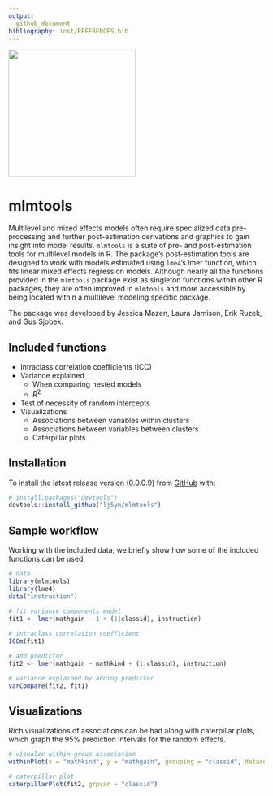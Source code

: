 ```yaml
---
output: 
  github_document
bibliography: inst/REFERENCES.bib
---
```



<img src="man/figures/hex.png" width = 250 />


# mlmtools

Multilevel and mixed effects models often require specialized data pre-processing and further post-estimation derivations and graphics to gain insight into model results. `mlmtools` is a suite of pre- and post-estimation tools for multilevel models in R. The package's post-estimation tools are designed to work with models estimated using `lme4`'s lmer function, which fits linear mixed effects regression models. Although nearly all the functions provided in the `mlmtools` package exist as singleton functions within other R packages, they are often improved in `mlmtools` and more accessible by being located within a multilevel modeling specific package.

The package was developed by Jessica Mazen, Laura Jamison, Erik Ruzek, and Gus Sjobek.

## Included functions
* Intraclass correlation coefficients (ICC)
* Variance explained
  + When comparing nested models
  + $R^2$
* Test of necessity of random intercepts
* Visualizations 
  + Associations between variables within clusters
  + Associations between variables between clusters
  + Caterpillar plots


## Installation
To install the latest release version (0.0.0.9) from [GitHub](https://github.com/) with:

``` r
# install.packages("devtools")
devtools::install_github("lj5yn/mlmtools")
```

## Sample workflow

Working with the included data, we briefly show how some of the included functions can be used. 

```r
# data
library(mlmtools)
library(lme4)
data("instruction")

# fit variance components model
fit1 <- lmer(mathgain ~ 1 + (1|classid), instruction)
  
# intraclass correlation coefficient
ICCm(fit1)

# add predictor
fit2 <- lmer(mathgain ~ mathkind + (1|classid), instruction)

# variance explained by adding predictor
varCompare(fit2, fit1)

```

## Visualizations

Rich visualizations of associations can be had along with caterpillar plots, which graph the 95% prediction intervals for the random effects.

```r
# visualze within-group association
withinPlot(x = "mathkind", y = "mathgain", grouping = "classid", dataset = instruction)

# caterpillar plot
caterpillarPlot(fit2, grpvar = "classid")
```

